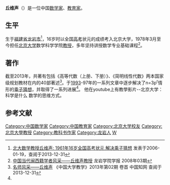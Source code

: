 {{學術研究工作者
| 图像     =  
| 图像大小 = 
| 姓名     = 丘维声
| 职务     = 
| 时期     = 
| 性别     = 男
| 原名     = 
| 异名     = 
| 笔名     =
| 字       = 
| 号       = 
| 籍贯     = 
| 出生     = 1945年4月
| 出生地点 = {{CHN}}[[福建省|福建省]][[上杭县|上杭县]][[稔田镇|稔田镇]]官田村
| 逝世     = 
| 逝世地点 =  
| 居处     = 
| 纪念建筑 =  
| 职业     = [[数学家|数学家]]、[[教授|教授]]
| 国籍     = {{PRC}}
| 种族     = 
| 语言     = 
| 政党     = {{CPC}}
| 宗教信仰 =  
| 父母     = 
| 配偶     = 
| 子女     = 
| 亲属     = 
| 研究领域 = [[组合数学|组合数学]]、[[高等教育|高等教育]]
| 机构     = 
| 学历     = [[北京大学|北京大学]]
| 经历     = 北京大学数学科学院教授（1978年3月至今）
*中国数学会组合和图论理事会常务理事（第一、二届）
*教育部高等学校理科数学教学指导委员会成员（第一、二届）
*中国高等教育学会教育数学专业委员会副理事长
*《数学通报》副主编
*[[数学评论|Mathematical Reviews]]评论员
| 作品     = 
*《高等代数（上册、下册）》
*《简明线性代数》
*《有限群和紧群的表示论》
*《抽象代数基础》
| 奖项     =   {{Awards|award=高等学校教学名师奖 |year=2003年（首届） |title=国家级教学名师奖 }}  
| 受影响于 =
| 施影响于 = 
| 官方网   =  <!-- {{URL| }} -->
| 签名     = 
}}

'''丘维声'''（{{bd|1945年|4月|||}}）是一位中国[[数学家|数学家]]、[[教育家|教育家]]。

==生平==
生于[[福建省|福建省]][[龙岩市|龙岩市]]<ref name="万维">[http://www1.bbsland.com/education/messages/260665.html 北大数学教授丘维声: 1961年16岁全国高考状元 解决乘子猜想] {{Wayback|url=http://www1.bbsland.com/education/messages/260665.html |date=20140101133349 }} 发表于2006-01-19，查阅于2013-12-31</ref>，16岁时以全国[[高考|高考]]状元的成绩考入北京大学，1978年3月至今担任[[北京大学|北京大学]]数学科学学院[[教授|教授]]，多年坚持讲授数学专业基础课程<ref name="风采">[http://www.cqvip.com/QK/96723A/200803/27581040.html 中国当代闽西籍学者风采——丘维声教授] {{Wayback|url=http://www.cqvip.com/QK/96723A/200803/27581040.html |date=20140101034447 }}龙岩学院学报 2008年03期</ref>。

==著作==
截至2013年，共著有包括《高等代数（上册、下册）》、《简明线性代数》两本国家级规划教材在内的40部著述<ref name="中国大学">[http://mall.cnki.net/onlineview/MagaView.aspx?fn=JXCY201302001 名师风采——丘维声] 《中国大学教学》2013年第02期 卷首 中国知网 查阅于2013-12-31</ref>。于[[1993|1993]]-97年的一系列文章中逐步解决了n=3p<sup>r</sup>情形的[[乘子猜想|乘子猜想]]，并取得了一系列进展<ref name="风采"/>。
他在youtube上有教學影片--北京大学：科学是什么  数学的思维方式。

==参考文献==
{{reflist}}

{{DEFAULTSORT:Q}}
[[Category:中国数学家|Category:中国数学家]]
[[Category:中国教育家|Category:中国教育家]]
[[Category:北京大学校友|Category:北京大学校友]]
[[Category:北京大學教授|Category:北京大學教授]]
[[Category:教科书作家|Category:教科书作家]]
[[Category:龙岩人|Category:龙岩人]]
[[Category:丘姓|W]]